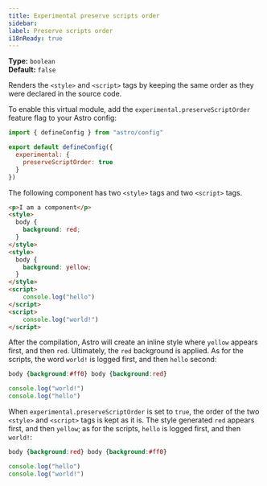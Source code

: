 ```yaml
---
title: Experimental preserve scripts order
sidebar:
label: Preserve scripts order
i18nReady: true
---
```



<p>

  **Type:** `boolean`<br />
  **Default:** `false`<br />
  <Since v="5.5.0" />
</p>

Renders the `<style>` and `<script>` tags by keeping the same order as they were declared in the source code.

To enable this virtual module, add the `experimental.preserveScriptOrder` feature flag to your Astro config:

```js title="astro.config.mjs" ins={4-6}
import { defineConfig } from "astro/config"

export default defineConfig({
  experimental: {
    preserveScriptOrder: true
  }
})
```

The following component has two `<style>` tags and two `<script>` tags.

```html
<p>I am a component</p>
<style>
  body {
    background: red;
  }
</style>
<style>
  body {
    background: yellow;
  }
</style>
<script>
    console.log("hello")
</script>
<script>
    console.log("world!")
</script>
```

After the compilation, Astro will create an inline style where `yellow` appears first, and then `red`. Ultimately, the `red` background is applied. As for the scripts, the word `world!` is logged first, and then `hello` second:

```css
body {background:#ff0} body {background:red}
```

```js
console.log("world!")
console.log("hello")
```

When `experimental.preserveScriptOrder` is set to `true`, the order of the two `<style>` and `<script>` tags is kept as it is. The style generated `red` appears first, and then `yellow`; as for the scripts, `hello` is logged first, and then `world!`:

```css
body {background:red} body {background:#ff0}
```

```js
console.log("hello")
console.log("world!")
```
